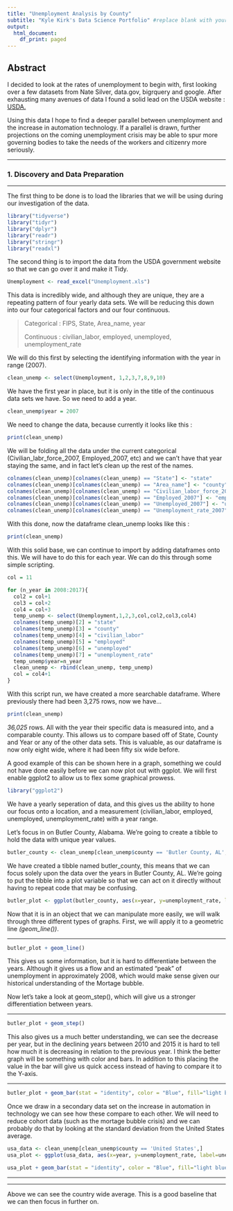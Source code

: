 ```yaml
---
title: "Unemployment Analysis by County"
subtitle: "Kyle Kirk's Data Science Portfolio" #replace blank with your name
output:
  html_document:
    df_print: paged
---
```


## Abstract

I decided to look at the rates of unemployment to begin with, first looking over a few datasets from Nate Silver, data.gov, bigrquery and google. After exhausting many avenues of data I found a solid lead on the USDA website : [USDA.](https://www.ers.usda.gov/data-products/county-level-data-sets/download-data/)

Using this data I hope to find a deeper parallel between unemployment and the increase in automation technology. If a parallel is drawn, further projections on the coming unemployment crisis may be able to spur more governing bodies to take the needs of the workers and citizenry more seriously.

***
### 1. Discovery and Data Preparation
***

The first thing to be done is to load the libraries that we will be using during our investigation of the data.

```r
library("tidyverse")
library("tidyr")
library("dplyr")
library("readr")
library("stringr")
library("readxl")
```

The second thing is to import the data from the USDA government website so that we can go over it and make it Tidy.

```r
Unemployment <- read_excel("Unemployment.xls")
```

This data is incredibly wide, and although they are unique, they are a repeating pattern of four yearly data sets. We will be reducing this down into our four categorical factors and our four continuous.

>Categorical : FIPS, State, Area_name, year
>
>Continuous  : civilian_labor, employed, unemployed, unemployment_rate

We will do this first by selecting the identifying information with the year in range (2007).

```r
clean_unemp <- select(Unemployment, 1,2,3,7,8,9,10)
```

We have the first year in place, but it is only in the title of the continuous data sets we have. So we need to add a year.

```r
clean_unemp$year = 2007
```

We need to change the data, because currently it looks like this :
```r
print(clean_unemp)

```

We will be folding all the data under the current categorical (Civilian_labr_force_2007, Employed_2007, etc) and we can't have that year staying the same, and in fact let's clean up the rest of the names.

```r
colnames(clean_unemp)[colnames(clean_unemp) == "State"] <- "state"
colnames(clean_unemp)[colnames(clean_unemp) == "Area_name"] <- "county"
colnames(clean_unemp)[colnames(clean_unemp) == "Civilian_labor_force_2007"] <- "civilian_labor"
colnames(clean_unemp)[colnames(clean_unemp) == "Employed_2007"] <- "employed"
colnames(clean_unemp)[colnames(clean_unemp) == "Unemployed_2007"] <- "unemployed"
colnames(clean_unemp)[colnames(clean_unemp) == "Unemployment_rate_2007"] <- "unemployment_rate"

```

With this done, now the dataframe clean_unemp looks like this :

```r
print(clean_unemp)
```

With this solid base, we can continue to import by adding dataframes onto this. We will have to do this for each year. We can do this through some simple scripting.

```r
col = 11

for (n_year in 2008:2017){
  col2 = col+1
  col3 = col+2
  col4 = col+3
  temp_unemp <- select(Unemployment,1,2,3,col,col2,col3,col4)
  colnames(temp_unemp)[2] = "state"
  colnames(temp_unemp)[3] = "county"
  colnames(temp_unemp)[4] = "civilian_labor"
  colnames(temp_unemp)[5] = "employed"
  colnames(temp_unemp)[6] = "unemployed"
  colnames(temp_unemp)[7] = "unemployment_rate"
  temp_unemp$year=n_year
  clean_unemp <- rbind(clean_unemp, temp_unemp)
  col = col4+1
}

```

With this script run, we have created a more searchable dataframe. Where previously there had been 3,275 rows, now we have...

```r
print(clean_unemp)
```

*36,025* rows. All with the year their specific data is measured into, and a comparable county. This allows us to compare based off of State, County and Year or any of the other data sets. This is valuable, as our dataframe is now only eight wide, where it had been fifty six wide before. 


A good example of this can be shown here in a graph, something we could not have done easily before we can now plot out with ggplot. We will first enable ggplot2 to allow us to flex some graphical prowess.

```r
library("ggplot2")
```

We have a yearly seperation of data, and this gives us the ability to hone our focus onto a location, and a measurement (civilian_labor, employed, unemployed, unemployment_rate) with a year range.

Let's focus in on Butler County, Alabama. We're going to create a tibble to hold the data with unique year values.

```r
butler_county <- clean_unemp[clean_unemp$county == 'Butler County, AL',]
```

We have created a tibble named butler_county, this means that we can focus solely upon the data over the years in Butler County, AL. We're going to put the tibble into a plot variable so that we can act on it directly without having to repeat code that may be confusing.


```r
butler_plot <- ggplot(butler_county, aes(x=year, y=unemployment_rate, label=unemployment_rate))
```

Now that it is in an object that we can manipulate more easily, we will walk through three different types of graphs. First, we will apply it to a geometric line *(geom_line())*.

***

```r
butler_plot + geom_line()
```

This gives us some information, but it is hard to differentiate between the years. Although it gives us a flow and an estimated "peak" of unemployment in approximately 2008, which would make sense given our historical understanding of the Mortage bubble.

Now let's take a look at geom_step(), which will give us a stronger differentiation between years.

***

```r
butler_plot + geom_step()
```

This also gives us a much better understanding, we can see the decrease per year, but in the declining years between 2010 and 2015 it is hard to tell how much it is decreasing in relation to the previous year. I think the better graph will be something with color and bars. In addition to this placing the value in the bar will give us quick access instead of having to compare it to the Y-axis.

***

```r
butler_plot + geom_bar(stat = "identity", color = "Blue", fill="light blue") + geom_text(size = 3, position = position_stack(vjust = 0.5))
```


Once we draw in a secondary data set on the increase in automation in technology we can see how these compare to each other. We will need to reduce cohort data (such as the mortage bubble crisis) and we can probably do that by looking at the standard deviation from the United States average.

```r
usa_data <- clean_unemp[clean_unemp$county == 'United States',]
usa_plot <- ggplot(usa_data, aes(x=year, y=unemployment_rate, label=unemployment_rate))
```
```r
usa_plot + geom_bar(stat = "identity", color = "Blue", fill="light blue") + geom_text(size = 3, position = position_stack(vjust = 0.5))
```

***
***
Above we can see the country wide average. This is a good baseline that we can then focus in further on.

